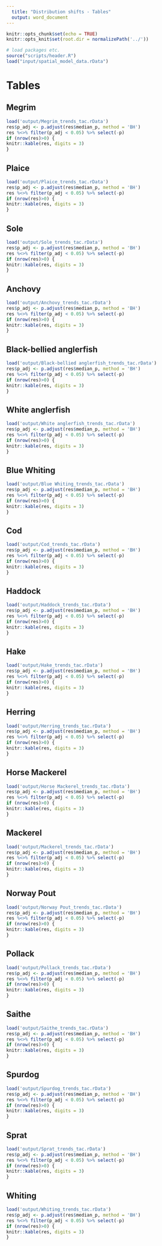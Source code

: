 ```yaml
---
  title: "Distribution shifts - Tables"
  output: word_document
---
```


```r
knitr::opts_chunk$set(echo = TRUE)
knitr::opts_knit$set(root.dir = normalizePath('../'))
```

```r
# load packages etc.
source("scripts/header.R")
load("input/spatial_model_data.rData")
```

# Tables
## Megrim

```r
load('output/Megrim_trends_tac.rData')
res$p_adj <- p.adjust(res$median_p, method = 'BH')
res %<>% filter(p_adj < 0.05) %>% select(-p)
if (nrow(res)>0) {
knitr::kable(res, digits = 3)
}
```


## Plaice

```r
load('output/Plaice_trends_tac.rData')
res$p_adj <- p.adjust(res$median_p, method = 'BH')
res %<>% filter(p_adj < 0.05) %>% select(-p)
if (nrow(res)>0) {
knitr::kable(res, digits = 3)
}
```


## Sole

```r
load('output/Sole_trends_tac.rData')
res$p_adj <- p.adjust(res$median_p, method = 'BH')
res %<>% filter(p_adj < 0.05) %>% select(-p)
if (nrow(res)>0) {
knitr::kable(res, digits = 3)
}
```


## Anchovy

```r
load('output/Anchovy_trends_tac.rData')
res$p_adj <- p.adjust(res$median_p, method = 'BH')
res %<>% filter(p_adj < 0.05) %>% select(-p)
if (nrow(res)>0) {
knitr::kable(res, digits = 3)
}
```


## Black-bellied anglerfish

```r
load('output/Black-bellied anglerfish_trends_tac.rData')
res$p_adj <- p.adjust(res$median_p, method = 'BH')
res %<>% filter(p_adj < 0.05) %>% select(-p)
if (nrow(res)>0) {
knitr::kable(res, digits = 3)
}
```


## White anglerfish

```r
load('output/White anglerfish_trends_tac.rData')
res$p_adj <- p.adjust(res$median_p, method = 'BH')
res %<>% filter(p_adj < 0.05) %>% select(-p)
if (nrow(res)>0) {
knitr::kable(res, digits = 3)
}
```


## Blue Whiting

```r
load('output/Blue Whiting_trends_tac.rData')
res$p_adj <- p.adjust(res$median_p, method = 'BH')
res %<>% filter(p_adj < 0.05) %>% select(-p)
if (nrow(res)>0) {
knitr::kable(res, digits = 3)
}
```


## Cod

```r
load('output/Cod_trends_tac.rData')
res$p_adj <- p.adjust(res$median_p, method = 'BH')
res %<>% filter(p_adj < 0.05) %>% select(-p)
if (nrow(res)>0) {
knitr::kable(res, digits = 3)
}
```


## Haddock

```r
load('output/Haddock_trends_tac.rData')
res$p_adj <- p.adjust(res$median_p, method = 'BH')
res %<>% filter(p_adj < 0.05) %>% select(-p)
if (nrow(res)>0) {
knitr::kable(res, digits = 3)
}
```


## Hake

```r
load('output/Hake_trends_tac.rData')
res$p_adj <- p.adjust(res$median_p, method = 'BH')
res %<>% filter(p_adj < 0.05) %>% select(-p)
if (nrow(res)>0) {
knitr::kable(res, digits = 3)
}
```


## Herring

```r
load('output/Herring_trends_tac.rData')
res$p_adj <- p.adjust(res$median_p, method = 'BH')
res %<>% filter(p_adj < 0.05) %>% select(-p)
if (nrow(res)>0) {
knitr::kable(res, digits = 3)
}
```


## Horse Mackerel

```r
load('output/Horse Mackerel_trends_tac.rData')
res$p_adj <- p.adjust(res$median_p, method = 'BH')
res %<>% filter(p_adj < 0.05) %>% select(-p)
if (nrow(res)>0) {
knitr::kable(res, digits = 3)
}
```


## Mackerel

```r
load('output/Mackerel_trends_tac.rData')
res$p_adj <- p.adjust(res$median_p, method = 'BH')
res %<>% filter(p_adj < 0.05) %>% select(-p)
if (nrow(res)>0) {
knitr::kable(res, digits = 3)
}
```


## Norway Pout

```r
load('output/Norway Pout_trends_tac.rData')
res$p_adj <- p.adjust(res$median_p, method = 'BH')
res %<>% filter(p_adj < 0.05) %>% select(-p)
if (nrow(res)>0) {
knitr::kable(res, digits = 3)
}
```


## Pollack

```r
load('output/Pollack_trends_tac.rData')
res$p_adj <- p.adjust(res$median_p, method = 'BH')
res %<>% filter(p_adj < 0.05) %>% select(-p)
if (nrow(res)>0) {
knitr::kable(res, digits = 3)
}
```


## Saithe

```r
load('output/Saithe_trends_tac.rData')
res$p_adj <- p.adjust(res$median_p, method = 'BH')
res %<>% filter(p_adj < 0.05) %>% select(-p)
if (nrow(res)>0) {
knitr::kable(res, digits = 3)
}
```


## Spurdog

```r
load('output/Spurdog_trends_tac.rData')
res$p_adj <- p.adjust(res$median_p, method = 'BH')
res %<>% filter(p_adj < 0.05) %>% select(-p)
if (nrow(res)>0) {
knitr::kable(res, digits = 3)
}
```


## Sprat

```r
load('output/Sprat_trends_tac.rData')
res$p_adj <- p.adjust(res$median_p, method = 'BH')
res %<>% filter(p_adj < 0.05) %>% select(-p)
if (nrow(res)>0) {
knitr::kable(res, digits = 3)
}
```


## Whiting

```r
load('output/Whiting_trends_tac.rData')
res$p_adj <- p.adjust(res$median_p, method = 'BH')
res %<>% filter(p_adj < 0.05) %>% select(-p)
if (nrow(res)>0) {
knitr::kable(res, digits = 3)
}
```


